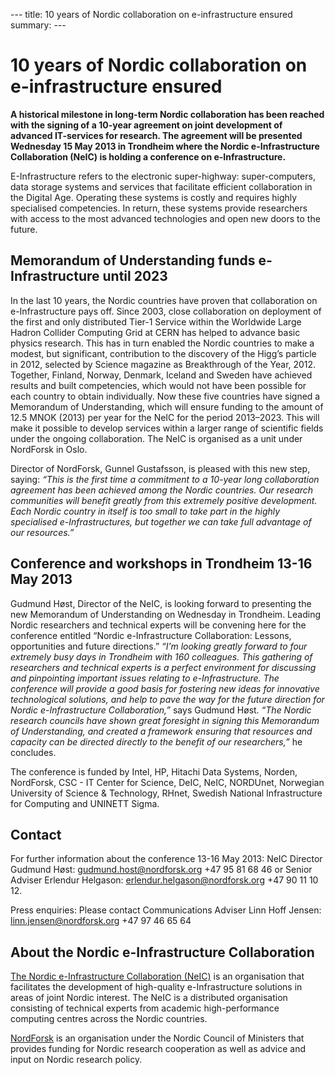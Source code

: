 ---
title: 10 years of Nordic collaboration on e-infrastructure ensured
summary:
---

= 10 years of Nordic collaboration on e-infrastructure ensured =

'''A historical milestone in long-term Nordic collaboration has been reached with the signing of a 10-year agreement on joint development of advanced IT-services for research. The agreement will be presented Wednesday 15 May 2013 in Trondheim where the Nordic e-Infrastructure Collaboration (NeIC) is holding a conference on e-Infrastructure.'''

E-Infrastructure refers to the electronic super-highway: super-computers, data storage systems and services that facilitate efficient collaboration in the Digital Age. Operating these systems is costly and requires highly specialised competencies. In return, these systems provide researchers with access to the most advanced technologies and open new doors to the future.

== Memorandum of Understanding funds e-Infrastructure until 2023 ==

In the last 10 years, the Nordic countries have proven that collaboration on e-Infrastructure pays off. Since 2003, close collaboration on deployment of the first and only distributed Tier-1 Service within the Worldwide Large Hadron Collider Computing Grid at CERN has helped to advance basic physics research. This has in turn enabled the Nordic countries to make a modest, but significant, contribution to the discovery of the Higg’s particle in 2012, selected by Science magazine as Breakthrough of the Year, 2012. Together, Finland, Norway, Denmark, Iceland and Sweden have achieved results and built competencies, which would not have been possible for each country to obtain individually. Now these five countries have signed a Memorandum of Understanding, which will ensure funding to the amount of 12.5 MNOK (2013) per year for the NeIC for the period 2013–2023. This will make it possible to develop services within a larger range of scientific fields under the ongoing collaboration. The NeIC is organised as a unit under NordForsk in Oslo.

Director of NordForsk, Gunnel Gustafsson, is pleased with this new step, saying: ''“This is the first time a commitment to a 10-year long collaboration agreement has been achieved among the Nordic countries. Our research communities will benefit greatly from this extremely positive development. Each Nordic country in itself is too small to take part in the highly specialised e-Infrastructures, but together we can take full advantage of our resources.”''

== Conference and workshops in Trondheim 13-16 May 2013 ==

Gudmund Høst, Director of the NeIC, is looking forward to presenting the new Memorandum of Understanding on Wednesday in Trondheim. Leading Nordic researchers and technical experts will be convening here for the conference entitled “Nordic e-Infrastructure Collaboration: Lessons, opportunities and future directions.” ''“I’m looking greatly forward to four extremely busy days in Trondheim with 160 colleagues. This gathering of researchers and technical experts is a perfect environment for discussing and pinpointing important issues relating to e-Infrastructure. The conference will provide a good basis for fostering new ideas for innovative technological solutions, and help to pave the way for the future direction for Nordic e-Infrastructure Collaboration,”'' says Gudmund Høst. ''“The Nordic research councils have shown great foresight in signing this Memorandum of Understanding, and created a framework ensuring that resources and capacity can be directed directly to the benefit of our researchers,”'' he concludes.

The conference is funded by Intel, HP, Hitachi Data Systems, Norden, NordForsk, CSC - IT Center for Science, DeIC, NeIC, NORDUnet, Norwegian University of Science & Technology, RHnet, Swedish National Infrastructure for Computing and UNINETT Sigma.

== Contact ==

For further information about the conference 13-16 May 2013: NeIC Director Gudmund Høst: [[mailto:gudmund.host@nordforsk.org|gudmund.host@nordforsk.org]] +47 95 81 68 46 or Senior Adviser Erlendur Helgason: [[mailto:erlendur.helgason@nordforsk.org|erlendur.helgason@nordforsk.org]]  +47 90 11 10 12.

Press enquiries: Please contact Communications Adviser Linn Hoff Jensen: [[mailto:linn.jensen@nordforsk.org|linn.jensen@nordforsk.org]]  +47 97 46 65 64

== About the Nordic e-Infrastructure Collaboration ==

[http://neic.nordforsk.org/ The Nordic e-Infrastructure Collaboration (NeIC)] is an organisation that facilitates the development of high-quality e-Infrastructure solutions in areas of joint Nordic interest. The NeIC is a distributed organisation consisting of technical experts from academic high-performance computing centres across the Nordic countries.

[http://nordforsk.org/ NordForsk] is an organisation under the Nordic Council of Ministers that provides funding for Nordic research cooperation as well as advice and input on Nordic research policy.
